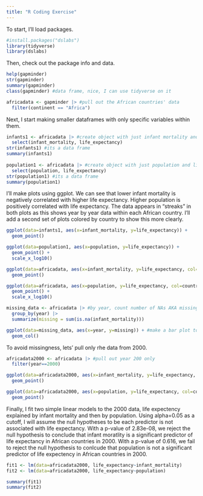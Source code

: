 ```yaml
---
title: "R Coding Exercise"
---
```


To start, I'll load packages.
```r
#install.packages("dslabs")
library(tidyverse)
library(dslabs)
```

Then, check out the package info and data.
```r
help(gapminder)
str(gapminder)
summary(gapminder)
class(gapminder) #data frame, nice, I can use tidyverse on it
```


```r
africadata <- gapminder |> #pull out the African countries' data
  filter(continent == "Africa")
```


Next, I start making smaller dataframes with only specific variables within them.
```r
infants1 <- africadata |> #create object with just infant mortality and life expectancy
  select(infant_mortality, life_expectancy)
str(infants1) #its a data frame
summary(infants1)
  
population1 <- africadata |> #create object with just population and life expectancy
  select(population, life_expectancy)
str(population1) #its a data frame
summary(population1)
```


I'll make plots using ggplot. We can see that lower infant mortality is negatively correlated with higher life expectancy. Higher population is positively correlated with life expectancy. The data appears in "streaks" in both plots as this shows year by year data within each African country. I'll add a second set of plots colored by country to show this more clearly. 
```r
ggplot(data=infants1, aes(x=infant_mortality, y=life_expectancy)) +
  geom_point()

ggplot(data=population1, aes(x=population, y=life_expectancy)) +
  geom_point() +
  scale_x_log10()

ggplot(data=africadata, aes(x=infant_mortality, y=life_expectancy, col=country)) +
  geom_point()

ggplot(data=africadata, aes(x=population, y=life_expectancy, col=country)) +
  geom_point() +
  scale_x_log10()
```


```r
missing_data <- africadata |> #by year, count number of NAs AKA missings
  group_by(year) |>
  summarize(missing = sum(is.na(infant_mortality)))

ggplot(data=missing_data, aes(x=year, y=missing)) + #make a bar plot to easily see when/where the NAs are
  geom_col()
```

To avoid missingness, lets' pull only rhe data from 2000.
```r
africadata2000 <- africadata |> #pull out year 200 only
  filter(year==2000)

ggplot(data=africadata2000, aes(x=infant_mortality, y=life_expectancy, col=country)) + #make same plots as above, but only usiing year 2000
  geom_point()

ggplot(data=africadata2000, aes(x=population, y=life_expectancy, col=country)) +
  geom_point()
```


Finally, I fit two simple linear models to the 2000 data, life expectency explained by infant mortality and then by population. Using alpha=0.05 as a cutoff, I will assume the null hypotheses to be each predictor is not associated with life expectancy. With a p-value of 2.83e-08, we reject the null hypothesis to conclude that infant moratlity is a significant predictor of life expectancy in African countries in 2000. With a p-value of 0.616, we fail to reject the null hypothesis to conlcude that population is not a significant predictor of life expectency in African countries in 2000.
```r
fit1 <- lm(data=africadata2000, life_expectancy~infant_mortality)
fit2 <- lm(data=africadata2000, life_expectancy~population)

summary(fit1)
summary(fit2)
```